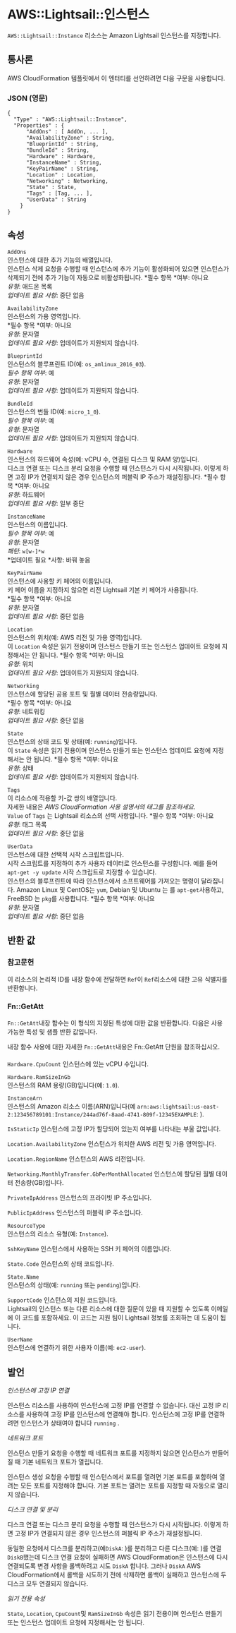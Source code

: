 # AWS::Lightsail::인스턴스

`AWS::Lightsail::Instance` 리소스는 Amazon Lightsail 인스턴스를 지정합니다.

## 통사론

AWS CloudFormation 템플릿에서 이 엔터티를 선언하려면 다음 구문을 사용합니다.

### JSON (영문)

```
{
  "Type" : "AWS::Lightsail::Instance",
  "Properties" : {
      "AddOns" : [ AddOn, ... ],
      "AvailabilityZone" : String,
      "BlueprintId" : String,
      "BundleId" : String,
      "Hardware" : Hardware,
      "InstanceName" : String,
      "KeyPairName" : String,
      "Location" : Location,
      "Networking" : Networking,
      "State" : State,
      "Tags" : [Tag, ... ],
      "UserData" : String
    }
}
```

## 속성

`AddOns`  
인스턴스에 대한 추가 기능의 배열입니다.  
인스턴스 삭제 요청을 수행할 때 인스턴스에 추가 기능이 활성화되어 있으면 인스턴스가 삭제되기 전에 추가 기능이 자동으로 비활성화됩니다.
*필수 항목 *여부: 아니요  
_유형_: 애드온 목록  
_업데이트 필요 사항_: 중단 없음

`AvailabilityZone`  
인스턴스의 가용 영역입니다.  
*필수 항목 *여부: 아니요  
_유형_: 문자열  
_업데이트 필요 사항_: 업데이트가 지원되지 않습니다.

`BlueprintId`  
인스턴스의 블루프린트 ID(예: `os_amlinux_2016_03`).  
_필수 항목 여부_: 예  
_유형_: 문자열  
_업데이트 필요 사항_: 업데이트가 지원되지 않습니다.

`BundleId`  
인스턴스의 번들 ID(예: `micro_1_0`).  
_필수 항목 여부_: 예  
_유형_: 문자열  
_업데이트 필요 사항_: 업데이트가 지원되지 않습니다.

`Hardware`  
인스턴스의 하드웨어 속성(예: vCPU 수, 연결된 디스크 및 RAM 양)입니다.  
디스크 연결 또는 디스크 분리 요청을 수행할 때 인스턴스가 다시 시작됩니다. 이렇게 하면 고정 IP가 연결되지 않은 경우 인스턴스의 퍼블릭 IP 주소가 재설정됩니다.
*필수 항목 *여부: 아니요  
_유형_: 하드웨어  
_업데이트 필요 사항_: 일부 중단

`InstanceName`  
인스턴스의 이름입니다.  
_필수 항목 여부_: 예  
_유형_: 문자열  
_패턴_: `w[w-]*w`  
*업데이트 필요 *사항: 바꿔 놓음

`KeyPairName`  
인스턴스에 사용할 키 페어의 이름입니다.  
키 페어 이름을 지정하지 않으면 리전 Lightsail 기본 키 페어가 사용됩니다.  
*필수 항목 *여부: 아니요  
_유형_: 문자열  
_업데이트 필요 사항_: 중단 없음

`Location`  
인스턴스의 위치(예: AWS 리전 및 가용 영역)입니다.  
이 `Location` 속성은 읽기 전용이며 인스턴스 만들기 또는 인스턴스 업데이트 요청에 지정해서는 안 됩니다.
*필수 항목 *여부: 아니요  
_유형_: 위치  
_업데이트 필요 사항_: 업데이트가 지원되지 않습니다.

`Networking`  
인스턴스에 할당된 공용 포트 및 월별 데이터 전송량입니다.  
*필수 항목 *여부: 아니요  
_유형_: 네트워킹  
_업데이트 필요 사항_: 중단 없음

`State`  
인스턴스의 상태 코드 및 상태(예: `running`)입니다.  
이 `State` 속성은 읽기 전용이며 인스턴스 만들기 또는 인스턴스 업데이트 요청에 지정해서는 안 됩니다.
*필수 항목 *여부: 아니요  
_유형_: 상태  
_업데이트 필요 사항_: 업데이트가 지원되지 않습니다.

`Tags`  
이 리소스에 적용할 키-값 쌍의 배열입니다.  
자세한 내용은 _AWS CloudFormation 사용 설명서의 태그를 참조하세요_.  
`Value` of `Tags` 는 Lightsail 리소스의 선택 사항입니다.
*필수 항목 *여부: 아니요  
_유형_: 태그 목록  
_업데이트 필요 사항_: 중단 없음

`UserData`  
인스턴스에 대한 선택적 시작 스크립트입니다.  
시작 스크립트를 지정하여 추가 사용자 데이터로 인스턴스를 구성합니다. 예를 들어 `apt-get -y update` 시작 스크립트로 지정할 수 있습니다.  
인스턴스의 블루프린트에 따라 인스턴스에서 소프트웨어를 가져오는 명령이 달라집니다. Amazon Linux 및 CentOS는 `yum`, Debian 및 Ubuntu 는 를 `apt-get`사용하고, FreeBSD 는 `pkg`를 사용합니다.
*필수 항목 *여부: 아니요  
_유형_: 문자열  
_업데이트 필요 사항_: 중단 없음

## 반환 값

### 참고문헌

이 리소스의 논리적 ID를 내장 함수에 전달하면 `Ref`이 `Ref`리소스에 대한 고유 식별자를 반환합니다.

### Fn::GetAtt

`Fn::GetAtt`내장 함수는 이 형식의 지정된 특성에 대한 값을 반환합니다. 다음은 사용 가능한 특성 및 샘플 반환 값입니다.

내장 함수 사용에 대한 자세한 `Fn::GetAtt`내용은 Fn::GetAtt 단원을 참조하십시오.

####

`Hardware.CpuCount` 인스턴스에 있는 vCPU 수입니다.

`Hardware.RamSizeInGb`  
인스턴스의 RAM 용량(GB)입니다(예: `1.0`).

`InstanceArn`  
인스턴스의 Amazon 리소스 이름(ARN)입니다(예 `arn:aws:lightsail:us-east-2:123456789101:Instance/244ad76f-8aad-4741-809f-12345EXAMPLE`: ).

`IsStaticIp` 인스턴스에 고정 IP가 할당되어 있는지 여부를 나타내는 부울 값입니다.

`Location.AvailabilityZone` 인스턴스가 위치한 AWS 리전 및 가용 영역입니다.

`Location.RegionName` 인스턴스의 AWS 리전입니다.

`Networking.MonthlyTransfer.GbPerMonthAllocated` 인스턴스에 할당된 월별 데이터 전송량(GB)입니다.

`PrivateIpAddress` 인스턴스의 프라이빗 IP 주소입니다.

`PublicIpAddress` 인스턴스의 퍼블릭 IP 주소입니다.

`ResourceType`  
인스턴스의 리소스 유형(예: `Instance`).

`SshKeyName` 인스턴스에서 사용하는 SSH 키 페어의 이름입니다.

`State.Code` 인스턴스의 상태 코드입니다.

`State.Name`  
인스턴스의 상태(예: `running` 또는 `pending`)입니다.

`SupportCode` 인스턴스의 지원 코드입니다.  
Lightsail의 인스턴스 또는 다른 리소스에 대한 질문이 있을 때 지원할 수 있도록 이메일에 이 코드를 포함하세요. 이 코드는 지원 팀이 Lightsail 정보를 조회하는 데 도움이 됩니다.

`UserName`  
인스턴스에 연결하기 위한 사용자 이름(예: `ec2-user`).

## 발언

_인스턴스에 고정 IP 연결_

인스턴스 리소스를 사용하여 인스턴스에 고정 IP를 연결할 수 없습니다. 대신 고정 IP 리소스를 사용하여 고정 IP를 인스턴스에 연결해야 합니다. 인스턴스에 고정 IP를 연결하려면 인스턴스가 상태여야 합니다 `running` .

_네트워크 포트_

인스턴스 만들기 요청을 수행할 때 네트워크 포트를 지정하지 않으면 인스턴스가 만들어질 때 기본 네트워크 포트가 열립니다.

인스턴스 생성 요청을 수행할 때 인스턴스에서 포트를 열려면 기본 포트를 포함하여 열려는 모든 포트를 지정해야 합니다. 기본 포트는 열려는 포트를 지정할 때 자동으로 열리지 않습니다.

_디스크 연결 및 분리_

디스크 연결 또는 디스크 분리 요청을 수행할 때 인스턴스가 다시 시작됩니다. 이렇게 하면 고정 IP가 연결되지 않은 경우 인스턴스의 퍼블릭 IP 주소가 재설정됩니다.

동일한 요청에서 디스크를 분리하고(예`DiskA`: )를 분리하고 다른 디스크(예: )를 연결`DiskB`했는데 디스크 연결 요청이 실패하면 AWS CloudFormation은 인스턴스에 다시 연결되도록 변경 사항을 롤백하려고 시도 `DiskA` 합니다. 그러나 `DiskA` AWS CloudFormation에서 롤백을 시도하기 전에 삭제하면 롤백이 실패하고 인스턴스에 두 디스크 모두 연결되지 않습니다.

_읽기 전용 속성_

`State`, `Location`, `CpuCount`및 `RamSizeInGb` 속성은 읽기 전용이며 인스턴스 만들기 또는 인스턴스 업데이트 요청에 지정해서는 안 됩니다.

